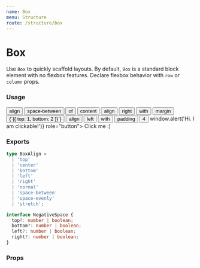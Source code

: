 ```yaml
---
name: Box
menu: Structure
route: /structure/box
---
```




# Box

Use `Box` to quickly scaffold layouts. By default, `Box` is a standard block element with no flexbox features. Declare flexbox behavior with `row` or `column` props.

### Usage

<Playground>
  <Box padding>
    <Box align="stretch" column>
      <Box row align="space-between" margin={{ bottom: 2 }} background="orange--100">
        <Button>align</Button>
        <Button variant='secondary'>space-between</Button>
        <Button variant='gray'>of</Button>
        <Button variant='destructive'>content</Button>
      </Box>
      <Box row align="right" valign="bottom" margin={{ top: 1, bottom: 2 }} background="red--100">
        <Button>align</Button>
        <Button variant='secondary'>right</Button>
        <Button variant='secondary'>with</Button>
        <Button variant='gray'>margin</Button>
        <Button variant='destructive'>{`{{ top: 1, bottom: 2 }}`}</Button>
      </Box>
      <Box row align="left" valign="top" padding={4} background="purple--100">
        <Button>align</Button>
        <Button variant='secondary'>left</Button>
        <Button variant='secondary'>with</Button>
        <Button variant='gray'>padding</Button>
        <Button variant='destructive'>4</Button>
      </Box>
      <Box background="green--100" margin={4} padding={4} textAlign="center" onClick={() => window.alert('Hi. I am clickable!')} role="button">
        Click me :)
      </Box>
    </Box>
  </Box>
</Playground>

### Exports

```ts
type BoxAlign =
  | 'top'
  | 'center'
  | 'bottom'
  | 'left'
  | 'right'
  | 'normal'
  | 'space-between'
  | 'space-evenly'
  | 'stretch';

interface NegativeSpace {
  top?: number | boolean;
  bottom?: number | boolean;
  left?: number | boolean;
  right?: number | boolean;
}
```

### Props

<Props of={Box} />

